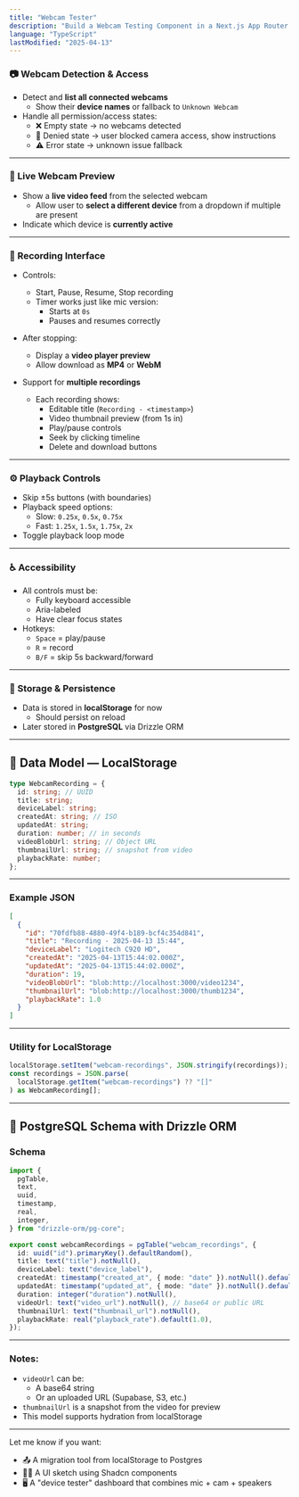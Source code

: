 ```yaml
---
title: "Webcam Tester"
description: "Build a Webcam Testing Component in a Next.js App Router app with the following capabilities, UI behaviors, and data model. It should function independently but follow the same structure as the microphone testing feature."
language: "TypeScript"
lastModified: "2025-04-13"
---
```


### 📷 Webcam Detection & Access

- Detect and **list all connected webcams**
  - Show their **device names** or fallback to `Unknown Webcam`
- Handle all permission/access states:
  - ❌ Empty state → no webcams detected
  - 🚫 Denied state → user blocked camera access, show instructions
  - ⚠️ Error state → unknown issue fallback

---

### 🔴 Live Webcam Preview

- Show a **live video feed** from the selected webcam
  - Allow user to **select a different device** from a dropdown if multiple are present
- Indicate which device is **currently active**

---

### 🎥 Recording Interface

- Controls:
  - Start, Pause, Resume, Stop recording
  - Timer works just like mic version:
    - Starts at `0s`
    - Pauses and resumes correctly
- After stopping:

  - Display a **video player preview**
  - Allow download as **MP4** or **WebM**

- Support for **multiple recordings**
  - Each recording shows:
    - Editable title (`Recording - <timestamp>`)
    - Video thumbnail preview (from 1s in)
    - Play/pause controls
    - Seek by clicking timeline
    - Delete and download buttons

---

### ⚙️ Playback Controls

- Skip ±5s buttons (with boundaries)
- Playback speed options:
  - Slow: `0.25x`, `0.5x`, `0.75x`
  - Fast: `1.25x`, `1.5x`, `1.75x`, `2x`
- Toggle playback loop mode

---

### ♿ Accessibility

- All controls must be:
  - Fully keyboard accessible
  - Aria-labeled
  - Have clear focus states
- Hotkeys:
  - `Space` = play/pause
  - `R` = record
  - `B/F` = skip 5s backward/forward

---

### 💾 Storage & Persistence

- Data is stored in **localStorage** for now
  - Should persist on reload
- Later stored in **PostgreSQL** via Drizzle ORM

---

## 🧱 Data Model — LocalStorage

```ts
type WebcamRecording = {
  id: string; // UUID
  title: string;
  deviceLabel: string;
  createdAt: string; // ISO
  updatedAt: string;
  duration: number; // in seconds
  videoBlobUrl: string; // Object URL
  thumbnailUrl: string; // snapshot from video
  playbackRate: number;
};
```

---

### Example JSON

```json
[
  {
    "id": "70fdfb88-4880-49f4-b189-bcf4c354d841",
    "title": "Recording - 2025-04-13 15:44",
    "deviceLabel": "Logitech C920 HD",
    "createdAt": "2025-04-13T15:44:02.000Z",
    "updatedAt": "2025-04-13T15:44:02.000Z",
    "duration": 19,
    "videoBlobUrl": "blob:http://localhost:3000/video1234",
    "thumbnailUrl": "blob:http://localhost:3000/thumb1234",
    "playbackRate": 1.0
  }
]
```

---

### Utility for LocalStorage

```ts
localStorage.setItem("webcam-recordings", JSON.stringify(recordings));
const recordings = JSON.parse(
  localStorage.getItem("webcam-recordings") ?? "[]"
) as WebcamRecording[];
```

---

## 🐘 PostgreSQL Schema with Drizzle ORM

### Schema

```ts
import {
  pgTable,
  text,
  uuid,
  timestamp,
  real,
  integer,
} from "drizzle-orm/pg-core";

export const webcamRecordings = pgTable("webcam_recordings", {
  id: uuid("id").primaryKey().defaultRandom(),
  title: text("title").notNull(),
  deviceLabel: text("device_label"),
  createdAt: timestamp("created_at", { mode: "date" }).notNull().defaultNow(),
  updatedAt: timestamp("updated_at", { mode: "date" }).notNull().defaultNow(),
  duration: integer("duration").notNull(),
  videoUrl: text("video_url").notNull(), // base64 or public URL
  thumbnailUrl: text("thumbnail_url").notNull(),
  playbackRate: real("playback_rate").default(1.0),
});
```

---

### Notes:

- `videoUrl` can be:
  - A base64 string
  - Or an uploaded URL (Supabase, S3, etc.)
- `thumbnailUrl` is a snapshot from the video for preview
- This model supports hydration from localStorage

---

Let me know if you want:

- 📤 A migration tool from localStorage to Postgres
- 🧑‍🎨 A UI sketch using Shadcn components
- 🖥️ A "device tester" dashboard that combines mic + cam + speakers
